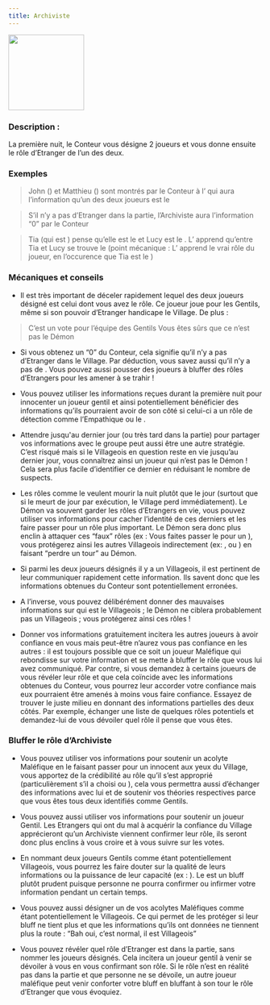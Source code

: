 ```yaml
---
title: Archiviste
---
```



<img src='/img/blood-on-the-clocktower/roles/archiviste.png' height='150' />

<Role ARCHIVISTE header />

### Description :
La première nuit, le Conteur vous désigne 2 joueurs et vous donne ensuite le rôle d’Etranger de l’un des deux.
 
### Exemples  
> John (<Role VERTUEUX />) et Matthieu (<Role BARON />) sont montrés par le Conteur à l’<Role ARCHIVISTE /> qui aura l’information qu’un des deux joueurs est le <Role VERTUEUX />

> S’il n’y a pas d’Etranger dans la partie, l’Archiviste aura l’information “0” par le Conteur

> Tia (qui est <Role SOULARD />) pense qu’elle est le <Role MOINE /> et Lucy est le <Role CROQUE_MORT />. L’<Role ARCHIVISTE /> apprend qu’entre Tia et Lucy se trouve le <Role SOULARD /> (point mécanique : L’<Role ARCHIVISTE /> apprend le vrai rôle du joueur, en l’occurence que Tia est le <Role SOULARD />)


### Mécaniques et conseils
- Il est très important de déceler rapidement lequel des deux joueurs désigné est celui dont vous avez le rôle. Ce joueur joue pour les Gentils, même si son pouvoir d’Etranger handicape le Village. De plus :
> C’est un vote pour l’équipe des Gentils
> Vous êtes sûrs que ce n’est pas le Démon

- Si vous obtenez un “0” du Conteur, cela signifie qu’il n’y a pas d’Etranger dans le Village. Par déduction, vous savez aussi qu’il n’y a pas de <Role BARON />. Vous pouvez aussi pousser des joueurs à bluffer des rôles d’Etrangers pour les amener à se trahir !

- Vous pouvez utiliser les informations reçues durant la première nuit pour innocenter un joueur gentil et ainsi potentiellement bénéficier des informations qu’ils pourraient avoir de son côté si celui-ci a un rôle de détection comme l’Empathique ou le <Role GARDIEN />.

- Attendre jusqu'au dernier jour (ou très tard dans la partie) pour partager vos informations avec le groupe peut aussi être une autre stratégie. C’est risqué mais si le Villageois en question reste en vie jusqu’au dernier jour, vous connaîtrez ainsi un joueur qui n’est pas le Démon ! Cela sera plus facile d’identifier ce dernier en réduisant le nombre de suspects.

- Les rôles comme le <Role VERTUEUX /> veulent mourir la nuit plutôt que le jour (surtout que si le <Role VERTUEUX /> meurt de jour par exécution, le Village perd immédiatement). Le Démon va souvent garder les rôles d’Etrangers en vie, vous pouvez utiliser vos informations pour cacher l’identité de ces derniers et les faire passer pour un rôle plus important. Le Démon sera donc plus enclin à attaquer ces “faux” rôles (ex : Vous faites passer le <Role VERTUEUX /> pour un <Role MOINE />), vous protégerez ainsi les autres Villageois indirectement (ex: <Role EMPATHIQUE />, ou <Role VOYANTE />) en faisant “perdre un tour” au Démon.

- Si parmi les deux joueurs désignés il y a un Villageois, il est pertinent de leur communiquer rapidement cette information. Ils savent donc que les informations obtenues du Conteur sont potentiellement erronées.

- A l’inverse, vous pouvez délibérément donner des mauvaises informations sur qui est le Villageois ; le Démon ne ciblera probablement pas un Villageois ; vous protégerez ainsi ces rôles !

- Donner vos informations gratuitement incitera les autres joueurs à avoir confiance en vous mais peut-être n’aurez vous pas confiance en les autres : il est toujours possible que ce soit un joueur Maléfique qui rebondisse sur votre information et se mette à bluffer le rôle que vous lui avez communiqué. Par contre, si vous demandez à certains joueurs de vous révéler leur rôle et que cela coïncide avec les informations obtenues du Conteur, vous pourrez leur accorder votre confiance mais eux pourraient être amenés à moins vous faire confiance. Essayez de trouver le juste milieu en donnant des informations partielles des deux côtés. Par exemple, échanger une liste de quelques rôles potentiels et demandez-lui de vous dévoiler quel rôle il pense que vous êtes.
 
### Bluffer le rôle d’Archiviste

- Vous pouvez utiliser vos informations pour soutenir un acolyte Maléfique en le faisant passer pour un innocent aux yeux du Village, vous apportez de la crédibilité au rôle qu’il s’est approprié (particulièrement s’il a choisi <Role VERTUEUX /> ou <Role RECLUS />), cela vous permettra aussi d’échanger des informations avec lui et de soutenir vos théories respectives parce que vous êtes tous deux identifiés comme Gentils.

- Vous pouvez aussi utiliser vos informations pour soutenir un joueur Gentil. Les Etrangers qui ont du mal à acquérir la confiance du Village apprécieront qu’un Archiviste viennent confirmer leur rôle, ils seront donc plus enclins à vous croire et à vous suivre sur les votes.

- En nommant deux joueurs Gentils comme étant potentiellement Villageois, vous pourrez les faire douter sur la qualité de leurs informations ou la puissance de leur capacité (ex : <Role MAIRE />). Le <Role SOULARD /> est un bluff plutôt prudent puisque personne ne pourra confirmer ou infirmer votre information pendant un certain temps.

- Vous pouvez aussi désigner un de vos acolytes Maléfiques comme étant potentiellement le Villageois. Ce qui permet de les protéger si leur bluff ne tient plus et que les informations qu’ils ont données ne tiennent plus la route : “Bah oui, c’est normal, il est Villageois”

- Vous pouvez révéler quel rôle d’Etranger est dans la partie, sans nommer les joueurs désignés. Cela incitera un joueur gentil à venir se dévoiler à vous en vous confirmant son rôle. Si le rôle n’est en réalité pas dans la partie et que personne ne se dévoile, un autre joueur maléfique peut venir conforter votre bluff en bluffant à son tour le rôle d’Etranger que vous évoquiez.

